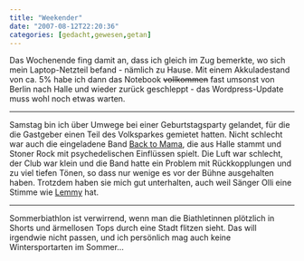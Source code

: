 ```yaml
---
title: "Weekender"
date: "2007-08-12T22:20:36"
categories: [gedacht,gewesen,getan]
---
```


Das Wochenende fing damit an, dass ich gleich im Zug bemerkte, wo sich mein Laptop-Netzteil befand - nämlich zu Hause. Mit einem Akkuladestand von ca. 5% habe ich dann das Notebook <del datetime="2007-08-12T21:20:49+00:00">vollkommen</del> fast umsonst von Berlin nach Halle und wieder zurück geschleppt - das Wordpress-Update muss wohl noch etwas warten.

---

Samstag bin ich über Umwege bei einer Geburtstagsparty gelandet, für die die Gastgeber einen Teil des Volksparkes gemietet hatten. Nicht schlecht war auch die eingeladene Band [Back to Mama](http://www.backtomama.de), die aus Halle stammt und Stoner Rock mit psychedelischen Einflüssen spielt. Die Luft war schlecht, der Club war klein und die Band hatte ein Problem mit Rückkopplungen und zu viel tiefen Tönen, so dass nur wenige es vor der Bühne ausgehalten haben. Trotzdem haben sie mich gut unterhalten, auch weil Sänger Olli eine Stimme wie [Lemmy](http://de.wikipedia.org/wiki/Motorhead) hat.

---

Sommerbiathlon ist verwirrend, wenn man die Biathletinnen plötzlich in Shorts und ärmellosen Tops durch eine Stadt flitzen sieht. Das will irgendwie nicht passen, und ich persönlich mag auch keine Wintersportarten im Sommer...
